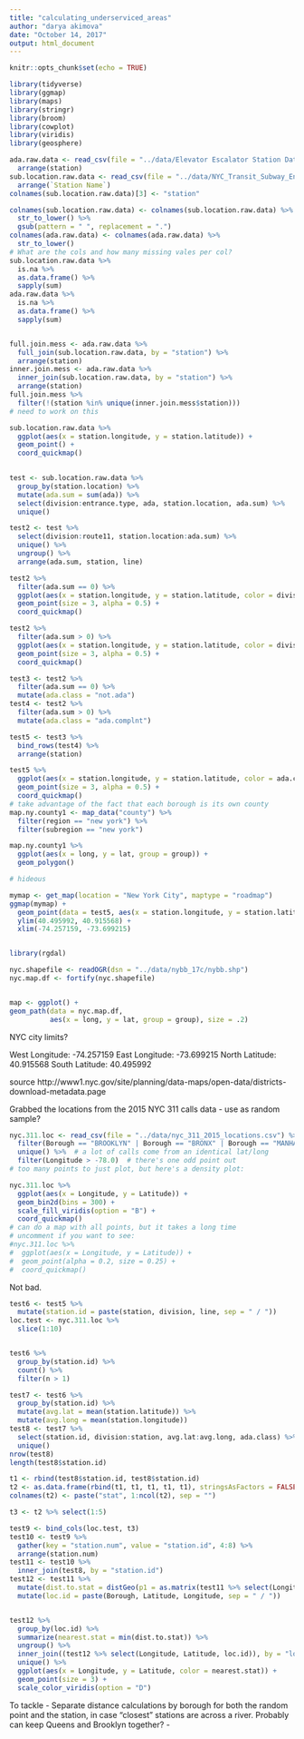 ```yaml
---
title: "calculating_underserviced_areas"
author: "darya akimova"
date: "October 14, 2017"
output: html_document
---
```


```r
knitr::opts_chunk$set(echo = TRUE)
```

```r
library(tidyverse)
library(ggmap)
library(maps)
library(stringr)
library(broom)
library(cowplot)
library(viridis)
library(geosphere)
```


```r
ada.raw.data <- read_csv(file = "../data/Elevator Escalator Station Data.csv") %>% 
  arrange(station)
sub.location.raw.data <- read_csv(file = "../data/NYC_Transit_Subway_Entrance_And_Exit_Data.csv") %>% 
  arrange(`Station Name`)
colnames(sub.location.raw.data)[3] <- "station"

colnames(sub.location.raw.data) <- colnames(sub.location.raw.data) %>% 
  str_to_lower() %>% 
  gsub(pattern = " ", replacement = ".")
colnames(ada.raw.data) <- colnames(ada.raw.data) %>% 
  str_to_lower()
# What are the cols and how many missing vales per col?
sub.location.raw.data %>% 
  is.na %>% 
  as.data.frame() %>% 
  sapply(sum)
ada.raw.data %>% 
  is.na %>% 
  as.data.frame() %>% 
  sapply(sum)


full.join.mess <- ada.raw.data %>% 
  full_join(sub.location.raw.data, by = "station") %>% 
  arrange(station)
inner.join.mess <- ada.raw.data %>% 
  inner_join(sub.location.raw.data, by = "station") %>% 
  arrange(station)
full.join.mess %>% 
  filter(!(station %in% unique(inner.join.mess$station)))
# need to work on this
```




```r
sub.location.raw.data %>% 
  ggplot(aes(x = station.longitude, y = station.latitude)) +
  geom_point() +
  coord_quickmap()
  

test <- sub.location.raw.data %>% 
  group_by(station.location) %>% 
  mutate(ada.sum = sum(ada)) %>% 
  select(division:entrance.type, ada, station.location, ada.sum) %>% 
  unique()

test2 <- test %>% 
  select(division:route11, station.location:ada.sum) %>% 
  unique() %>% 
  ungroup() %>% 
  arrange(ada.sum, station, line) 

test2 %>% 
  filter(ada.sum == 0) %>% 
  ggplot(aes(x = station.longitude, y = station.latitude, color = division)) +
  geom_point(size = 3, alpha = 0.5) +
  coord_quickmap()

test2 %>% 
  filter(ada.sum > 0) %>% 
  ggplot(aes(x = station.longitude, y = station.latitude, color = division)) +
  geom_point(size = 3, alpha = 0.5) +
  coord_quickmap()

test3 <- test2 %>% 
  filter(ada.sum == 0) %>% 
  mutate(ada.class = "not.ada")
test4 <- test2 %>% 
  filter(ada.sum > 0) %>% 
  mutate(ada.class = "ada.complnt")

test5 <- test3 %>% 
  bind_rows(test4) %>% 
  arrange(station)

test5 %>% 
  ggplot(aes(x = station.longitude, y = station.latitude, color = ada.class)) +
  geom_point(size = 3, alpha = 0.5) +
  coord_quickmap()
# take advantage of the fact that each borough is its own county
map.ny.county1 <- map_data("county") %>% 
  filter(region == "new york") %>% 
  filter(subregion == "new york")

map.ny.county1 %>% 
  ggplot(aes(x = long, y = lat, group = group)) +
  geom_polygon()

# hideous

mymap <- get_map(location = "New York City", maptype = "roadmap")
ggmap(mymap) +
  geom_point(data = test5, aes(x = station.longitude, y = station.latitude, color = ada.class), size = 3) +
  ylim(40.495992, 40.915568) +
  xlim(-74.257159, -73.699215)


library(rgdal)

nyc.shapefile <- readOGR(dsn = "../data/nybb_17c/nybb.shp")
nyc.map.df <- fortify(nyc.shapefile)


map <- ggplot() +
geom_path(data = nyc.map.df, 
          aes(x = long, y = lat, group = group), size = .2) 


```

NYC city limits?

West Longitude: -74.257159
East Longitude: -73.699215
North Latitude: 40.915568
South Latitude: 40.495992

source http://www1.nyc.gov/site/planning/data-maps/open-data/districts-download-metadata.page

Grabbed the locations from the 2015 NYC 311 calls data - use as random sample?

```r
nyc.311.loc <- read_csv(file = "../data/nyc_311_2015_locations.csv") %>% 
  filter(Borough == "BROOKLYN" | Borough == "BRONX" | Borough == "MANHATTAN" | Borough == "QUEENS") %>% 
  unique() %>%  # a lot of calls come from an identical lat/long
  filter(Longitude > -78.0)  # there's one odd point out
# too many points to just plot, but here's a density plot:

nyc.311.loc %>% 
  ggplot(aes(x = Longitude, y = Latitude)) +
  geom_bin2d(bins = 300) +
  scale_fill_viridis(option = "B") +
  coord_quickmap()
# can do a map with all points, but it takes a long time
# uncomment if you want to see:
#nyc.311.loc %>% 
#  ggplot(aes(x = Longitude, y = Latitude)) +
#  geom_point(alpha = 0.2, size = 0.25) +
#  coord_quickmap()
```

Not bad.

```r
test6 <- test5 %>% 
  mutate(station.id = paste(station, division, line, sep = " / ")) 
loc.test <- nyc.311.loc %>% 
  slice(1:10)


test6 %>% 
  group_by(station.id) %>% 
  count() %>% 
  filter(n > 1)

test7 <- test6 %>% 
  group_by(station.id) %>% 
  mutate(avg.lat = mean(station.latitude)) %>% 
  mutate(avg.long = mean(station.longitude))
test8 <- test7 %>% 
  select(station.id, division:station, avg.lat:avg.long, ada.class) %>% 
  unique()
nrow(test8)
length(test8$station.id)

t1 <- rbind(test8$station.id, test8$station.id)
t2 <- as.data.frame(rbind(t1, t1, t1, t1, t1), stringsAsFactors = FALSE)
colnames(t2) <- paste("stat", 1:ncol(t2), sep = "")

t3 <- t2 %>% select(1:5)

test9 <- bind_cols(loc.test, t3) 
test10 <- test9 %>%
  gather(key = "station.num", value = "station.id", 4:8) %>% 
  arrange(station.num)
test11 <- test10 %>% 
  inner_join(test8, by = "station.id")
test12 <- test11 %>% 
  mutate(dist.to.stat = distGeo(p1 = as.matrix(test11 %>% select(Longitude, Latitude)), p2 = as.matrix(test11 %>% select(avg.long, avg.lat))) * 0.000621371) %>% 
  mutate(loc.id = paste(Borough, Latitude, Longitude, sep = " / "))


test12 %>% 
  group_by(loc.id) %>% 
  summarize(nearest.stat = min(dist.to.stat)) %>% 
  ungroup() %>% 
  inner_join((test12 %>% select(Longitude, Latitude, loc.id)), by = "loc.id") %>% 
  unique() %>% 
  ggplot(aes(x = Longitude, y = Latitude, color = nearest.stat)) +
  geom_point(size = 3) +
  scale_color_viridis(option = "D")
```


To tackle
- Separate distance calculations by borough for both the random point and the station, in case "closest" stations are across a river. Probably can keep Queens and Brooklyn together?
- 
